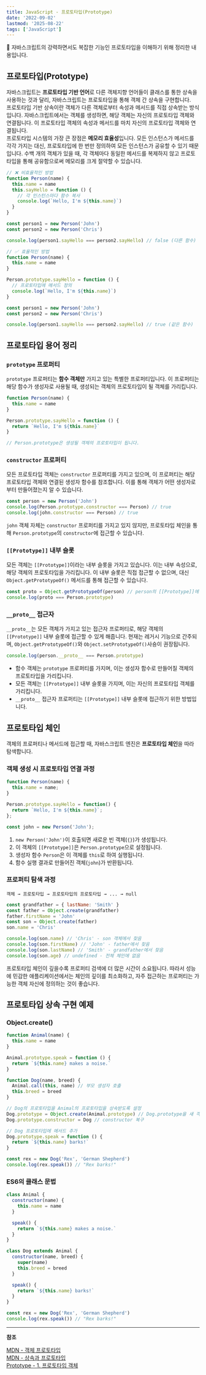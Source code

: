 ```yaml
---
title: JavaScript - 프로토타입(Prototype)
date: '2022-09-02'
lastmod: '2025-08-22'
tags: ['JavaScript']
---
```


📝 자바스크립트의 강력하면서도 복잡한 기능인 프로토타입을 이해하기 위해 정리한 내용입니다.

## 프로토타입(Prototype)

자바스크립트는 **프로토타입 기반 언어**로 다른 객체지향 언어들이 클래스를 통한 상속을 사용하는 것과 달리, 자바스크립트는 프로토타입을 통해 객체 간 상속을 구현합니다. \
프로토타입 기반 상속이란 객체가 다른 객체로부터 속성과 메서드를 직접 상속받는 방식입니다. 자바스크립트에서는 객체를 생성하면, 해당 객체는 자신의 프로토타입 객체와 연결됩니다. 이 프로토타입 객체의 속성과 메서드를 마치 자신의 프로토타입 객체와 연결됩니다. \
프로토타입 시스템의 가장 큰 장점은 **메모리 효율성**입니다. 모든 인스턴스가 메서드를 각각 가지는 대신, 프로토타입에 한 번만 정의하여 모든 인스턴스가 공유할 수 있기 때문입니다. 수백 개의 객체가 있을 때, 각 객체마다 동일한 메서드를 복제하지 않고 프로토타입을 통해 공유함으로써 메모리를 크게 절약할 수 있습니다.

```javascript
// ❌ 비효율적인 방법
function Person(name) {
  this.name = name
  this.sayHello = function () {
    // 각 인스턴스마다 함수 복사
    console.log(`Hello, I'm ${this.name}`)
  }
}

const person1 = new Person('John')
const person2 = new Person('Chris')

console.log(person1.sayHello === person2.sayHello) // false (다른 함수)

// ✅ 효율적인 방법
function Person(name) {
  this.name = name
}

Person.prototype.sayHello = function () {
  // 프로토타입에 메서드 정의
  console.log(`Hello, I'm ${this.name}`)
}

const person1 = new Person('John')
const person2 = new Person('Chris')

console.log(person1.sayHello === person2.sayHello) // true (같은 함수)
```

## 프로토타입 용어 정리

### `prototype` 프로퍼티

`prototype` 프로퍼티는 **함수 객체만** 가지고 있는 특별한 프로퍼티입니다. 이 프로퍼티는 해당 함수가 생성자로 사용될 때, 생성되는 객체의 프로토타입이 될 객체를 가리킵니다.

```javascript
function Person(name) {
  this.name = name
}

Person.prototype.sayHello = function () {
  return `Hello, I'm ${this.name}`
}

// Person.prototype은 생성될 객체의 프로토타입이 됩니다.
```

### `constructor` 프로퍼티

모든 프로토타입 객체는 `constructor` 프로퍼티를 가지고 있으며, 이 프로퍼티는 해당 프로토타입 객체와 연결된 생성자 함수를 참조합니다. 이를 통해 객체가 어떤 생성자로부터 만들어졌는지 알 수 있습니다.

```javascript
const person = new Person('John')
console.log(Person.prototype.constructor === Person) // true
console.log(john.constructor === Person) // true
```

`john` 객체 자체는 `constructor` 프로퍼티를 가지고 있지 않지만, 프로토타입 체인을 통해 `Person.prototype`의 `constructor`에 접근할 수 있습니다.

### `[[Prototype]]` 내부 슬롯

모든 객체는 `[[Prototype]]`이라는 내부 슬롯을 가지고 있습니다. 이는 내부 속성으로, 해당 객체의 프로토타입을 가리킵니다. 이 내부 슬롯은 직접 접근할 수 없으며, 대신 `Object.getPrototypeOf()` 메서드를 통해 접근할 수 있습니다.

```javascript
const proto = Object.getPrototypeOf(person) // person의 [[Prototype]]에 접근
console.log(proto === Person.prototype)
```

### `__proto__` 접근자

`__proto__`는 모든 객체가 가지고 있는 접근자 프로퍼티로, 해당 객체의 `[[Prototype]]` 내부 슬롯에 접근할 수 있게 해줍니다. 현재는 레거시 기능으로 간주되며, `Object.getPrototypeOf()`와 `Object.setPrototypeOf()`사숑이 권장됩니다.

```javascript
console.log(person.__proto__ === Person.prototype)
```

- 함수 객체는 `prototype` 프로퍼티를 가지며, 이는 생성자 함수로 만들어질 객체의 프로토타입을 가리킵니다.
- 모든 객체는 `[[Prototype]]` 내부 슬롯을 가지며, 이는 자신의 프로토타입 객체를 가리킵니다.
- `__proto__` 접근자 프로퍼티는 `[[Prototype]]` 내부 슬롯에 접근하기 위한 방법입니다.

## 프로토타입 체인

객체의 프로퍼티나 메서드에 접근할 때, 자바스크립트 엔진은 **프로토타입 체인**을 따라 탐색합니다.

### 객체 생성 시 프로토타입 연결 과정

```JavaScript
function Person(name) {
  this.name = name;
}

Person.prototype.sayHello = function() {
  return `Hello, I'm ${this.name}`;
};

const john = new Person('John');
```

1. `new Person('John')`이 호출되면 새로운 빈 객체(`{}`)가 생성됩니다.
2. 이 객체의 `[[Prototype]]`은 `Person.prototype`으로 설정됩니다.
3. 생성자 함수 `Person`은 이 객체를 `this`로 하여 실행됩니다.
4. 함수 실행 결과로 만들어진 객체(`john`)가 반환됩니다.

### 프로퍼티 탐색 과정

```
객체 → 프로토타입 → 프로토타입의 프로토타입 → ... → null
```

```javascript
const grandfather = { lastName: 'Smith' }
const father = Object.create(grandfather)
father.firstName = 'John'
const son = Object.create(father)
son.name = 'Chris'

console.log(son.name) // 'Chris' - son 객체에서 찾음
console.log(son.firstName) // 'John' - father에서 찾음
console.log(son.lastName) // 'Smith' - grandfather에서 찾음
console.log(son.age) // undefined - 전체 체인에 없음
```

프로토타입 체인이 깊을수록 프로퍼티 검색에 더 많은 시간이 소요됩니다. 따라서 성능에 민감한 애플리케이션에서는 체인의 깊이를 최소화하고, 자주 접근하는 프로퍼티는 가능한 객체 자신에 정의하는 것이 좋습니다.

## 프로토타입 상속 구현 예제

### Object.create()

```javascript
function Animal(name) {
  this.name = name
}

Animal.prototype.speak = function () {
  return `${this.name} makes a noise.`
}

function Dog(name, breed) {
  Animal.call(this, name) // 부모 생성자 호출
  this.breed = breed
}

// Dog의 프로토타입을 Animal의 프로토타입을 상속받도록 설정
Dog.prototype = Object.create(Animal.prototype) // Dog.prototype을 새 객체로 덮어쓰면 constructor 연결이 끊김
Dog.prototype.constructor = Dog // constructor 복구

// Dog 프로토타입에 메서드 추가
Dog.prototype.speak = function () {
  return `${this.name} barks!`
}

const rex = new Dog('Rex', 'German Shepherd')
console.log(rex.speak()) // "Rex barks!"
```

### ES6의 클래스 문법

```javascript
class Animal {
  constructor(name) {
    this.name = name
  }

  speak() {
    return `${this.name} makes a noise.`
  }
}

class Dog extends Animal {
  constructor(name, breed) {
    super(name)
    this.breed = breed
  }

  speak() {
    return `${this.name} barks!`
  }
}

const rex = new Dog('Rex', 'German Shepherd')
console.log(rex.speak()) // "Rex barks!"
```

---

**참조**

[MDN - 객체 프로토타입](https://developer.mozilla.org/ko/docs/Learn/JavaScript/Objects/Object_prototypes) \
[MDN - 상속과 프로토타입](https://developer.mozilla.org/ko/docs/Web/JavaScript/Inheritance_and_the_prototype_chain) \
[Prototype - 1. 프로토타입 객체](https://poiemaweb.com/js-prototype)
